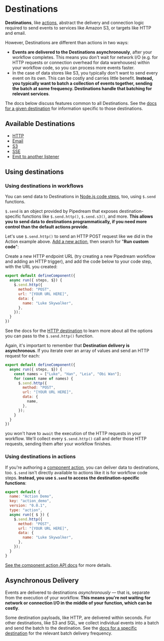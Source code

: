 # Destinations

**Destinations**, like [actions](/components#actions), abstract the delivery and connection logic required to send events to services like Amazon S3, or targets like HTTP and email.

However, Destinations are different than actions in two ways:

- **Events are delivered to the Destinations asynchronously**, after your workflow completes. This means you don't wait for network I/O (e.g. for HTTP requests or connection overhead for data warehouses) within your workflow code, so you can process more events faster.
- In the case of data stores like S3, you typically don't want to send every event on its own. This can be costly and carries little benefit. **Instead, you typically want to batch a collection of events together, sending the batch at some frequency. Destinations handle that batching for relevant services**.

The docs below discuss features common to all Destinations. See the [docs for a given destination](#available-destinations) for information specific to those destinations.



## Available Destinations

- [HTTP](/destinations/http/)
- [Email](/destinations/email/)
- [S3](/destinations/s3/)
- [SSE](/destinations/sse/)
- [Emit to another listener](/destinations/emit/)

## Using destinations

### Using destinations in workflows

You can send data to Destinations in [Node.js code steps](/code/nodejs/), too, using `$.send` functions.

`$.send` is an object provided by Pipedream that exposes destination-specific functions like `$.send.http()`, `$.send.s3()`, and more. **This allows you to send data to destinations programmatically, if you need more control than the default actions provide**.

Let's use `$.send.http()` to send an HTTP POST request like we did in the Action example above. [Add a new action](/workflows/steps/actions), then search for "**Run custom code**":

Create a new HTTP endpoint URL (try creating a new Pipedream workflow and adding an HTTP trigger), and add the code below to your code step, with the URL you created:

```javascript
export default defineComponent({
  async run({ steps, $}) {
    $.send.http({
      method: "POST",
      url: "[YOUR URL HERE]",
      data: {
        name: "Luke Skywalker",
      },
    });
  }
})
```

See the docs for the [HTTP destination](/destinations/http/) to learn more about all the options you can pass to the `$.send.http()` function.

Again, it's important to remember that **Destination delivery is asynchronous**. If you iterate over an array of values and send an HTTP request for each:

```javascript
export default defineComponent({
  async run({ steps, $}) {
    const names = ["Luke", "Han", "Leia", "Obi Wan"];
    for (const name of names) {
      $.send.http({
        method: "POST",
        url: "[YOUR URL HERE]",
        data: {
          name,
        },
      });
    }
  }
})
```

you won't have to `await` the execution of the HTTP requests in your workflow. We'll collect every `$.send.http()` call and defer those HTTP requests, sending them after your workflow finishes.

### Using destinations in actions

If you're authoring a [component action](/components#actions), you can deliver data to destinations, too. `$.send` isn't directly available to actions like it is for workflow code steps. **Instead, you use `$.send` to access the destination-specific functions**:

```javascript
export default {
  name: "Action Demo",
  key: "action_demo",
  version: "0.0.1",
  type: "action",
  async run({ $ }) {
    $.send.http({
      method: "POST",
      url: "[YOUR URL HERE]",
      data: {
        name: "Luke Skywalker",
      },
    });
  }
}
```

[See the component action API docs](/components/api/#actions) for more details.

## Asynchronous Delivery

Events are delivered to destinations _asynchronously_ — that is, separate from the execution of your workflow. **This means you're not waiting for network or connection I/O in the middle of your function, which can be costly**.

Some destination payloads, like HTTP, are delivered within seconds. For other destinations, like S3 and SQL, we collect individual events into a batch and send the batch to the destination. See the [docs for a specific destination](#available-destinations) for the relevant batch delivery frequency.

